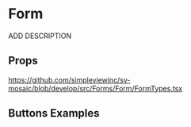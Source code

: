 
<Meta title='Forms/Form/Readme' />

# Form

ADD DESCRIPTION

## Props

https://github.com/simpleviewinc/sv-mosaic/blob/develop/src/Forms/Form/FormTypes.tsx

## Buttons Examples

<Preview withSource='none'>
  <stories.CodesandboxExample />
</Preview>